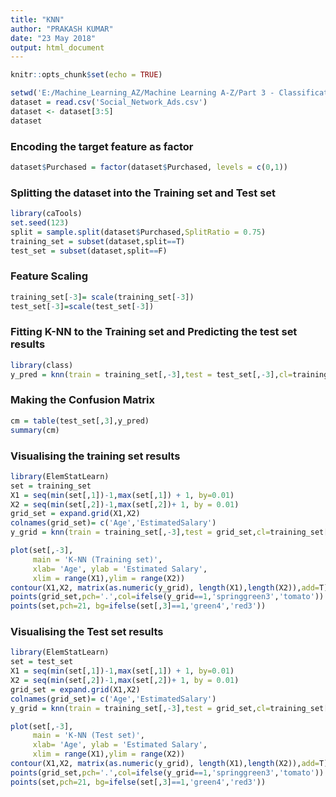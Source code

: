 ---
title: "KNN"
author: "PRAKASH KUMAR"
date: "23 May 2018"
output: html_document
---

```{r setup, include=FALSE}
knitr::opts_chunk$set(echo = TRUE)

```
```{r}
setwd('E:/Machine_Learning_AZ/Machine Learning A-Z/Part 3 - Classification/Section 15 - K-Nearest Neighbors (K-NN)')
dataset = read.csv('Social_Network_Ads.csv')
dataset <- dataset[3:5]
dataset
```
### Encoding the target feature as factor
```{r}
dataset$Purchased = factor(dataset$Purchased, levels = c(0,1))
```
### Splitting the dataset into the Training set and Test set
```{r}
library(caTools)
set.seed(123)
split = sample.split(dataset$Purchased,SplitRatio = 0.75)
training_set = subset(dataset,split==T)
test_set = subset(dataset,split==F)
```
### Feature Scaling
```{r}
training_set[-3]= scale(training_set[-3])
test_set[-3]=scale(test_set[-3])
```
### Fitting K-NN to the Training set and Predicting the test set results
```{r}
library(class)
y_pred = knn(train = training_set[,-3],test = test_set[,-3],cl=training_set[, 3],k=5)
```
### Making the Confusion Matrix
```{r}
cm = table(test_set[,3],y_pred)
summary(cm)
```
### Visualising the training set results
```{r}
library(ElemStatLearn)
set = training_set
X1 = seq(min(set[,1])-1,max(set[,1]) + 1, by=0.01)
X2 = seq(min(set[,2])-1,max(set[,2])+ 1, by = 0.01)
grid_set = expand.grid(X1,X2)
colnames(grid_set)= c('Age','EstimatedSalary')
y_grid = knn(train = training_set[,-3],test = grid_set,cl=training_set[, 3],k=5)

plot(set[,-3],
     main = 'K-NN (Training set)',
     xlab= 'Age', ylab = 'Estimated Salary',
     xlim = range(X1),ylim = range(X2))
contour(X1,X2, matrix(as.numeric(y_grid), length(X1),length(X2)),add=T)
points(grid_set,pch='.',col=ifelse(y_grid==1,'springgreen3','tomato'))
points(set,pch=21, bg=ifelse(set[,3]==1,'green4','red3'))
```
### Visualising the Test set results
```{r}
library(ElemStatLearn)
set = test_set
X1 = seq(min(set[,1])-1,max(set[,1]) + 1, by=0.01)
X2 = seq(min(set[,2])-1,max(set[,2])+ 1, by = 0.01)
grid_set = expand.grid(X1,X2)
colnames(grid_set)= c('Age','EstimatedSalary')
y_grid = knn(train = training_set[,-3],test = grid_set,cl=training_set[, 3],k=5)

plot(set[,-3],
     main = 'K-NN (Test set)',
     xlab= 'Age', ylab = 'Estimated Salary',
     xlim = range(X1),ylim = range(X2))
contour(X1,X2, matrix(as.numeric(y_grid), length(X1),length(X2)),add=T)
points(grid_set,pch='.',col=ifelse(y_grid==1,'springgreen3','tomato'))
points(set,pch=21, bg=ifelse(set[,3]==1,'green4','red3'))
```











